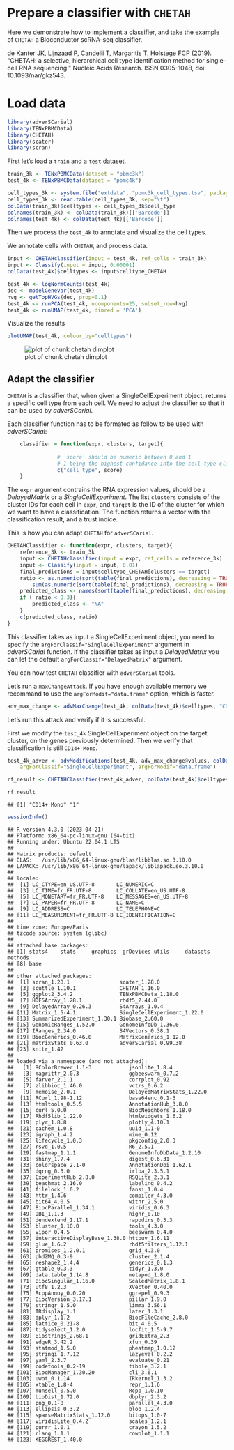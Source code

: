 # Prepare a classifier with `CHETAH`

Here we demonstrate how to implement a classifier, and take the example of `CHETAH` a Bioconductor scRNA-seq classifier.

de Kanter JK, Lijnzaad P, Candelli T, Margaritis T, Holstege FCP (2019). “CHETAH: a selective, hierarchical cell type identification method for single-cell RNA sequencing.” Nucleic Acids Research. ISSN 0305-1048, doi: 10.1093/nar/gkz543.

# Load data
  

```r
library(adverSCarial)
library(TENxPBMCData)
library(CHETAH)
library(scater)
library(scran)
```

First let's load a `train` and a `test` dataset.

```r
train_3k <- TENxPBMCData(dataset = "pbmc3k")
test_4k <- TENxPBMCData(dataset = "pbmc4k")

cell_types_3k <- system.file("extdata", "pbmc3k_cell_types.tsv", package="adverSCarial")
cell_types_3k <- read.table(cell_types_3k, sep="\t")
colData(train_3k)$celltypes <- cell_types_3k$cell_type
colnames(train_3k) <- colData(train_3k)[['Barcode']]
colnames(test_4k) <- colData(test_4k)[['Barcode']]
```



Then we process the `test_4k` to annotate and visualize the cell types.

We annotate cells with `CHETAH`, and process data.


```r
input <- CHETAHclassifier(input = test_4k, ref_cells = train_3k)
input <- Classify(input = input, 0.00001)
colData(test_4k)$celltypes <- input$celltype_CHETAH

test_4k <- logNormCounts(test_4k)
dec <- modelGeneVar(test_4k)
hvg <- getTopHVGs(dec, prop=0.1)
test_4k <- runPCA(test_4k, ncomponents=25, subset_row=hvg)
test_4k <- runUMAP(test_4k, dimred = 'PCA')
```

Visualize the results


```r
plotUMAP(test_4k, colour_by="celltypes")
```


![plot of chunk chetah dimplot](figure/chetahdimplot1.png)

## Adapt the classifier
`CHETAH` is a classifier that, when given a SingleCellExperiment object, returns a specific cell type from each cell. We need to adjust the classifier so that it can be used by *adverSCarial*.
    
Each classifier function has to be formated as follow to be used with *adverSCarial*:
```R
    classifier = function(expr, clusters, target){
                
                # `score` should be numeric between 0 and 1
                # 1 being the highest confidance into the cell type classification.
                c("cell type", score)
    }
```
    
The `expr` argument contrains the RNA expression values, should be a *DelayedMatrix* or a *SingleCellExperiment*.
The list `clusters` consists of the cluster IDs for each cell in `expr`, and `target` is the ID of the cluster for which we want to have a classification. The function returns a vector with the classification result, and a trust indice.

This is how you can adapt `CHETAH` for `adverSCarial`.

```r
CHETAHClassifier <- function(expr, clusters, target){
    reference_3k <- train_3k
    input <- CHETAHclassifier(input = expr, ref_cells = reference_3k)
    input <- Classify(input = input, 0.01)
    final_predictions = input$celltype_CHETAH[clusters == target]
    ratio <- as.numeric(sort(table(final_predictions), decreasing = TRUE)[1]) /
        sum(as.numeric(sort(table(final_predictions), decreasing = TRUE)))
    predicted_class <- names(sort(table(final_predictions), decreasing = TRUE)[1])
    if ( ratio < 0.3){
        predicted_class <- "NA"
    }
    c(predicted_class, ratio)
}
```

This classifier takes as input a SingleCellExperiment object, you need to specify the `argForClassif="SingleCellExperiment"`
argument in *adverSCarial* function. If the classifier takes as input a *DelayedMatrix* you can let the default 
`argForClassif="DelayedMatrix"` argument.

You can now test `CHETAH` classifier with `adverSCarial` tools.

Let's run a `maxChangeAttack`.
If you have enough available memory we recommand to use the `argForModif="data.frame"` option, which is faster.


```r
adv_max_change <- advMaxChange(test_4k, colData(test_4k)$celltypes, "CD14+ Mono", CHETAHClassifier, advMethod="perc99",    maxSplitSize = 2000, argForClassif="SingleCellExperiment", argForModif="data.frame")
```


Let's run this attack and verify if it is successful.

First we modify the `test_4k` SingleCellExperiment object on the target cluster, on the genes previously determined.
Then we verify that classification is still `CD14+ Mono`.

```r
test_4k_adver <- advModifications(test_4k, adv_max_change@values, colData(test_4k)$celltypes, "CD14+ Mono",
	argForClassif="SingleCellExperiment", argForModif="data.frame")

rf_result <- CHETAHClassifier(test_4k_adver, colData(test_4k)$celltypes, "CD14+ Mono")

rf_result
```

```
## [1] "CD14+ Mono" "1"
```



```r
sessionInfo()
```

```
## R version 4.3.0 (2023-04-21)
## Platform: x86_64-pc-linux-gnu (64-bit)
## Running under: Ubuntu 22.04.1 LTS
## 
## Matrix products: default
## BLAS:   /usr/lib/x86_64-linux-gnu/blas/libblas.so.3.10.0 
## LAPACK: /usr/lib/x86_64-linux-gnu/lapack/liblapack.so.3.10.0
## 
## locale:
##  [1] LC_CTYPE=en_US.UTF-8       LC_NUMERIC=C              
##  [3] LC_TIME=fr_FR.UTF-8        LC_COLLATE=en_US.UTF-8    
##  [5] LC_MONETARY=fr_FR.UTF-8    LC_MESSAGES=en_US.UTF-8   
##  [7] LC_PAPER=fr_FR.UTF-8       LC_NAME=C                 
##  [9] LC_ADDRESS=C               LC_TELEPHONE=C            
## [11] LC_MEASUREMENT=fr_FR.UTF-8 LC_IDENTIFICATION=C       
## 
## time zone: Europe/Paris
## tzcode source: system (glibc)
## 
## attached base packages:
## [1] stats4    stats     graphics  grDevices utils     datasets  methods  
## [8] base     
## 
## other attached packages:
##  [1] scran_1.28.1                scater_1.28.0              
##  [3] scuttle_1.10.1              CHETAH_1.16.0              
##  [5] ggplot2_3.4.2               TENxPBMCData_1.18.0        
##  [7] HDF5Array_1.28.1            rhdf5_2.44.0               
##  [9] DelayedArray_0.26.3         S4Arrays_1.0.4             
## [11] Matrix_1.5-4.1              SingleCellExperiment_1.22.0
## [13] SummarizedExperiment_1.30.1 Biobase_2.60.0             
## [15] GenomicRanges_1.52.0        GenomeInfoDb_1.36.0        
## [17] IRanges_2.34.0              S4Vectors_0.38.1           
## [19] BiocGenerics_0.46.0         MatrixGenerics_1.12.0      
## [21] matrixStats_0.63.0          adverSCarial_0.99.38       
## [23] knitr_1.42                 
## 
## loaded via a namespace (and not attached):
##   [1] RColorBrewer_1.1-3            jsonlite_1.8.4               
##   [3] magrittr_2.0.3                ggbeeswarm_0.7.2             
##   [5] farver_2.1.1                  corrplot_0.92                
##   [7] zlibbioc_1.46.0               vctrs_0.6.2                  
##   [9] memoise_2.0.1                 DelayedMatrixStats_1.22.0    
##  [11] RCurl_1.98-1.12               base64enc_0.1-3              
##  [13] htmltools_0.5.5               AnnotationHub_3.8.0          
##  [15] curl_5.0.0                    BiocNeighbors_1.18.0         
##  [17] Rhdf5lib_1.22.0               htmlwidgets_1.6.2            
##  [19] plyr_1.8.8                    plotly_4.10.1                
##  [21] cachem_1.0.8                  uuid_1.1-0                   
##  [23] igraph_1.4.2                  mime_0.12                    
##  [25] lifecycle_1.0.3               pkgconfig_2.0.3              
##  [27] rsvd_1.0.5                    R6_2.5.1                     
##  [29] fastmap_1.1.1                 GenomeInfoDbData_1.2.10      
##  [31] shiny_1.7.4                   digest_0.6.31                
##  [33] colorspace_2.1-0              AnnotationDbi_1.62.1         
##  [35] dqrng_0.3.0                   irlba_2.3.5.1                
##  [37] ExperimentHub_2.8.0           RSQLite_2.3.1                
##  [39] beachmat_2.16.0               labeling_0.4.2               
##  [41] filelock_1.0.2                fansi_1.0.4                  
##  [43] httr_1.4.6                    compiler_4.3.0               
##  [45] bit64_4.0.5                   withr_2.5.0                  
##  [47] BiocParallel_1.34.1           viridis_0.6.3                
##  [49] DBI_1.1.3                     highr_0.10                   
##  [51] dendextend_1.17.1             rappdirs_0.3.3               
##  [53] bluster_1.10.0                tools_4.3.0                  
##  [55] vipor_0.4.5                   beeswarm_0.4.0               
##  [57] interactiveDisplayBase_1.38.0 httpuv_1.6.11                
##  [59] glue_1.6.2                    rhdf5filters_1.12.1          
##  [61] promises_1.2.0.1              grid_4.3.0                   
##  [63] pbdZMQ_0.3-9                  cluster_2.1.4                
##  [65] reshape2_1.4.4                generics_0.1.3               
##  [67] gtable_0.3.3                  tidyr_1.3.0                  
##  [69] data.table_1.14.8             metapod_1.8.0                
##  [71] BiocSingular_1.16.0           ScaledMatrix_1.8.1           
##  [73] utf8_1.2.3                    XVector_0.40.0               
##  [75] RcppAnnoy_0.0.20              ggrepel_0.9.3                
##  [77] BiocVersion_3.17.1            pillar_1.9.0                 
##  [79] stringr_1.5.0                 limma_3.56.1                 
##  [81] IRdisplay_1.1                 later_1.3.1                  
##  [83] dplyr_1.1.2                   BiocFileCache_2.8.0          
##  [85] lattice_0.21-8                bit_4.0.5                    
##  [87] tidyselect_1.2.0              locfit_1.5-9.7               
##  [89] Biostrings_2.68.1             gridExtra_2.3                
##  [91] edgeR_3.42.2                  xfun_0.39                    
##  [93] statmod_1.5.0                 pheatmap_1.0.12              
##  [95] stringi_1.7.12                lazyeval_0.2.2               
##  [97] yaml_2.3.7                    evaluate_0.21                
##  [99] codetools_0.2-19              tibble_3.2.1                 
## [101] BiocManager_1.30.20           cli_3.6.1                    
## [103] uwot_0.1.14                   IRkernel_1.3.2               
## [105] xtable_1.8-4                  repr_1.1.6                   
## [107] munsell_0.5.0                 Rcpp_1.0.10                  
## [109] bioDist_1.72.0                dbplyr_2.3.2                 
## [111] png_0.1-8                     parallel_4.3.0               
## [113] ellipsis_0.3.2                blob_1.2.4                   
## [115] sparseMatrixStats_1.12.0      bitops_1.0-7                 
## [117] viridisLite_0.4.2             scales_1.2.1                 
## [119] purrr_1.0.1                   crayon_1.5.2                 
## [121] rlang_1.1.1                   cowplot_1.1.1                
## [123] KEGGREST_1.40.0
```
